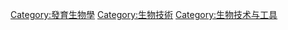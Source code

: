 {{catmore}}
{{Commonscat|Cloning}}

[[Category:發育生物學|Category:發育生物學]]
[[Category:生物技術|Category:生物技術]]
[[Category:生物技术与工具|Category:生物技术与工具]]